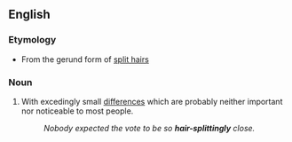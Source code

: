 ==English==
===Etymology===
* From the gerund form of [[split hairs]]
===Noun===
{{en-adv}}

# {{idiom}} With excedingly small [[differences]] which are probably neither important nor noticeable to most people.
#:''Nobody expected the vote to be so '''hair-splittingly''' close.''